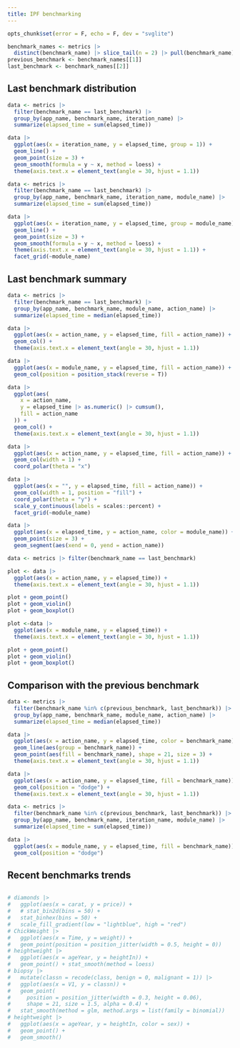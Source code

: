 ```yaml
---
title: IPF benchmarking
---
```


```r
opts_chunk$set(error = F, echo = F, dev = "svglite")
```
```r
benchmark_names <- metrics |>
  distinct(benchmark_name) |> slice_tail(n = 2) |> pull(benchmark_name)
previous_benchmark <- benchmark_names[[1]]
last_benchmark <- benchmark_names[[2]]
```

## Last benchmark distribution

```r
data <- metrics |>
  filter(benchmark_name == last_benchmark) |>
  group_by(app_name, benchmark_name, iteration_name) |>
  summarize(elapsed_time = sum(elapsed_time))

data |>
  ggplot(aes(x = iteration_name, y = elapsed_time, group = 1)) +
  geom_line() +
  geom_point(size = 3) +
  geom_smooth(formula = y ~ x, method = loess) +
  theme(axis.text.x = element_text(angle = 30, hjust = 1.1))

data <- metrics |>
  filter(benchmark_name == last_benchmark) |>
  group_by(app_name, benchmark_name, iteration_name, module_name) |>
  summarize(elapsed_time = sum(elapsed_time))

data |>
  ggplot(aes(x = iteration_name, y = elapsed_time, group = module_name)) +
  geom_line() +
  geom_point(size = 3) +
  geom_smooth(formula = y ~ x, method = loess) +
  theme(axis.text.x = element_text(angle = 30, hjust = 1.1)) +
  facet_grid(~module_name)
```

## Last benchmark summary

```r
data <- metrics |>
  filter(benchmark_name == last_benchmark) |>
  group_by(app_name, benchmark_name, module_name, action_name) |>
  summarize(elapsed_time = median(elapsed_time))

data |>
  ggplot(aes(x = action_name, y = elapsed_time, fill = action_name)) +
  geom_col() +
  theme(axis.text.x = element_text(angle = 30, hjust = 1.1))

data |>
  ggplot(aes(x = module_name, y = elapsed_time, fill = action_name)) +
  geom_col(position = position_stack(reverse = T))

data |>
  ggplot(aes(
    x = action_name,
    y = elapsed_time |> as.numeric() |> cumsum(),
    fill = action_name
  )) +
  geom_col() +
  theme(axis.text.x = element_text(angle = 30, hjust = 1.1))

data |>
  ggplot(aes(x = action_name, y = elapsed_time, fill = action_name)) +
  geom_col(width = 1) +
  coord_polar(theta = "x")

data |>
  ggplot(aes(x = "", y = elapsed_time, fill = action_name)) +
  geom_col(width = 1, position = "fill") +
  coord_polar(theta = "y") +
  scale_y_continuous(labels = scales::percent) +
  facet_grid(~module_name)

data |>
  ggplot(aes(x = elapsed_time, y = action_name, color = module_name)) +
  geom_point(size = 3) +
  geom_segment(aes(xend = 0, yend = action_name))

data <- metrics |> filter(benchmark_name == last_benchmark)

plot <- data |>
  ggplot(aes(x = action_name, y = elapsed_time)) +
  theme(axis.text.x = element_text(angle = 30, hjust = 1.1))

plot + geom_point()
plot + geom_violin()
plot + geom_boxplot()

plot <-data |>
  ggplot(aes(x = module_name, y = elapsed_time)) +
  theme(axis.text.x = element_text(angle = 30, hjust = 1.1))

plot + geom_point()
plot + geom_violin()
plot + geom_boxplot()
```

## Comparison with the previous benchmark

```r
data <- metrics |>
  filter(benchmark_name %in% c(previous_benchmark, last_benchmark)) |>
  group_by(app_name, benchmark_name, module_name, action_name) |>
  summarize(elapsed_time = median(elapsed_time))

data |>
  ggplot(aes(x = action_name, y = elapsed_time, color = benchmark_name)) +
  geom_line(aes(group = benchmark_name)) +
  geom_point(aes(fill = benchmark_name), shape = 21, size = 3) +
  theme(axis.text.x = element_text(angle = 30, hjust = 1.1))

data |>
  ggplot(aes(x = action_name, y = elapsed_time, fill = benchmark_name)) +
  geom_col(position = "dodge") +
  theme(axis.text.x = element_text(angle = 30, hjust = 1.1))

data <- metrics |>
  filter(benchmark_name %in% c(previous_benchmark, last_benchmark)) |>
  group_by(app_name, benchmark_name, iteration_name, module_name) |>
  summarize(elapsed_time = sum(elapsed_time))

data |>
  ggplot(aes(x = module_name, y = elapsed_time, fill = benchmark_name)) +
  geom_col(position = "dodge")
```

## Recent benchmarks trends

```r
```

```r
# diamonds |>
#   ggplot(aes(x = carat, y = price)) +
#   # stat_bin2d(bins = 50) +
#   stat_binhex(bins = 50) +
#   scale_fill_gradient(low = "lightblue", high = "red")
# ChickWeight |>
#   ggplot(aes(x = Time, y = weight)) +
#   geom_point(position = position_jitter(width = 0.5, height = 0))
# heightweight |>
#   ggplot(aes(x = ageYear, y = heightIn)) +
#   geom_point() + stat_smooth(method = loess)
# biopsy |>
#   mutate(classn = recode(class, benign = 0, malignant = 1)) |>
#   ggplot(aes(x = V1, y = classn)) +
#   geom_point(
#     position = position_jitter(width = 0.3, height = 0.06),
#     shape = 21, size = 1.5, alpha = 0.4) +
#   stat_smooth(method = glm, method.args = list(family = binomial))
# heightweight |>
#   ggplot(aes(x = ageYear, y = heightIn, color = sex)) +
#   geom_point() +
#   geom_smooth()
```
